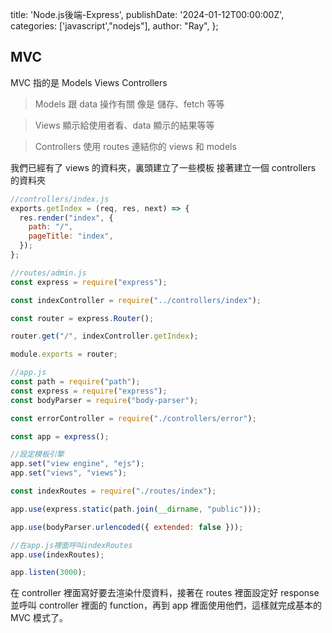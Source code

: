   title: 'Node.js後端-Express',
  publishDate: '2024-01-12T00:00:00Z',
  categories: ['javascript',"nodejs"],
  author: "Ray",
};

## MVC

MVC 指的是 Models Views Controllers

> Models 跟 data 操作有關 像是 儲存、fetch 等等

> Views 顯示給使用者看、data 顯示的結果等等

> Controllers 使用 routes 連結你的 views 和 models

我們已經有了 views 的資料夾，裏頭建立了一些模板
接著建立一個 controllers 的資料夾

```javascript
//controllers/index.js
exports.getIndex = (req, res, next) => {
  res.render("index", {
    path: "/",
    pageTitle: "index",
  });
};
```

```javascript
//routes/admin.js
const express = require("express");

const indexController = require("../controllers/index");

const router = express.Router();

router.get("/", indexController.getIndex);

module.exports = router;
```

```javascript
//app.js
const path = require("path");
const express = require("express");
const bodyParser = require("body-parser");

const errorController = require("./controllers/error");

const app = express();

//設定模板引擎
app.set("view engine", "ejs");
app.set("views", "views");

const indexRoutes = require("./routes/index");

app.use(express.static(path.join(__dirname, "public")));

app.use(bodyParser.urlencoded({ extended: false }));

//在app.js裡面呼叫indexRoutes
app.use(indexRoutes);

app.listen(3000);
```

在 controller 裡面寫好要去渲染什麼資料，接著在 routes 裡面設定好 response 並呼叫 controller 裡面的 function，再到 app 裡面使用他們，這樣就完成基本的 MVC 模式了。
